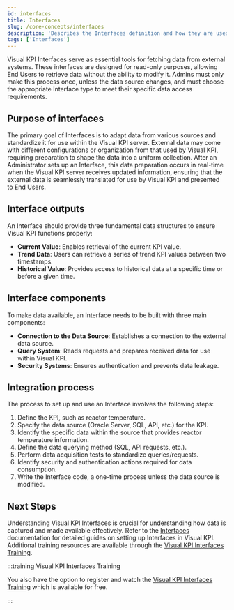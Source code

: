 ```yaml
---
id: interfaces
title: Interfaces
slug: /core-concepts/interfaces
description: 'Describes the Interfaces definition and how they are used to integrate different data sources to Visual KPI.'
tags: ['Interfaces']
---
```


Visual KPI Interfaces serve as essential tools for fetching data from external systems. These interfaces are designed for read-only purposes, allowing End Users to retrieve data without the ability to modify it. Admins must only make this process once, unless the data source changes, and must choose the appropriate Interface type to meet their specific data access requirements.

## Purpose of interfaces

The primary goal of Interfaces is to adapt data from various sources and standardize it for use within the Visual KPI server. External data may come with different configurations or organization from that used by Visual KPI, requiring preparation to shape the data into a uniform collection. After an Administrator sets up an Interface, this data preparation occurs in real-time when the Visual KPI server receives updated information, ensuring that the external data is seamlessly translated for use by Visual KPI and presented to End Users.

## Interface outputs

An Interface should provide three fundamental data structures to ensure Visual KPI functions properly:

- **Current Value**: Enables retrieval of the current KPI value.
- **Trend Data**: Users can retrieve a series of trend KPI values between two timestamps.
- **Historical Value**: Provides access to historical data at a specific time or before a given time.

## Interface components

To make data available, an Interface needs to be built with three main components:

- **Connection to the Data Source**: Establishes a connection to the external data source.
- **Query System**: Reads requests and prepares received data for use within Visual KPI.
- **Security Systems**: Ensures authentication and prevents data leakage.

## Integration process
The process to set up and use an Interface involves the following steps:

1. Define the KPI, such as reactor temperature.
2. Specify the data source (Oracle Server, SQL, API, etc.) for the KPI.
3. Identify the specific data within the source that provides reactor temperature information.
4. Define the data querying method (SQL, API requests, etc.).
5. Perform data acquisition tests to standardize queries/requests.
6. Identify security and authentication actions required for data consumption.
7. Write the Interface code, a one-time process unless the data source is modified.

## Next Steps

Understanding Visual KPI Interfaces is crucial for understanding how data is captured and made available effectively. Refer to the [Interfaces](../setup-and-administration/interfaces) documentation for detailed guides on setting up Interfaces in Visual KPI. Additional training resources are available through the [Visual KPI Interfaces Training](https://www.transpara.com/course/visual-kpi-interfaces/).

:::training Visual KPI Interfaces Training

You also have the option to register and watch the [Visual KPI Interfaces Training](https://www.transpara.com/course/visual-kpi-interfaces/) which is available for free.

:::
